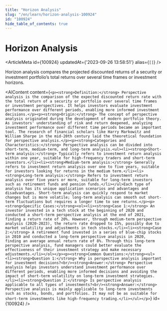 ```yaml
---
title: "Horizon Analysis"
slug: "/en/learn/horizon-analysis-100924"
id: "100924"
hide_table_of_contents: true
---
```



# Horizon Analysis

<ArticleMeta id={100924} updatedAt={'2023-09-26 13:58:51'} alias={`[]`} />
<div className='border-solid border-b border-t-0 my-4 border-[var(--ifm-color-gray-300)]' />

Horizon analysis compares the projected discounted returns of a security or investment portfolio’s total returns over several time frames or investment horizons.

<AIContent content={`<p><strong>Definition:</strong> Perspective analysis is the comparison of the expected discounted return rate with the total return of a security or portfolio over several time frames or investment perspectives. It helps investors evaluate investment performance over different periods, enabling more informed investment decisions.</p><p><strong>Origin:</strong> The concept of perspective analysis originated during the development of modern portfolio theory. As investors' understanding of risk and return deepened, analyzing investment performance over different time periods became an important tool. The research of financial scholars like Harry Markowitz and William Sharpe in the mid-20th century laid the theoretical foundation for perspective analysis.</p><p><strong>Categories and Characteristics:</strong> Perspective analysis can be divided into short-term, medium-term, and long-term analysis.<ul><li><strong>Short-term analysis:</strong> Typically refers to investment return analysis within one year, suitable for high-frequency traders and short-term investors.</li><li><strong>Medium-term analysis:</strong> Generally refers to investment return analysis over one to five years, suitable for investors looking for returns in the medium term.</li><li><strong>Long-term analysis:</strong> Refers to investment return analysis over five years or more, suitable for long-term investors such as retirement funds and pension funds.</li></ul>Each type of analysis has its unique application scenarios and advantages and disadvantages. Short-term analysis can quickly respond to market changes but is more volatile; long-term analysis can smooth out short-term fluctuations but requires a longer time to see returns.</p><p><strong>Specific Cases:</strong><ol><li><strong>Case 1:</strong> An investor invested in a tech stock at the beginning of 2020 and conducted a short-term perspective analysis at the end of 2021, finding a return rate of 20%. However, through medium-term perspective analysis (2020-2023), the return rate dropped to 15%, possibly due to market volatility and adjustments in tech stocks.</li><li><strong>Case 2:</strong> A retirement fund invested in a series of blue-chip stocks in 2010 and conducted a long-term perspective analysis in 2020, finding an average annual return rate of 8%. Through this long-term perspective analysis, fund managers could better evaluate the effectiveness of their investment strategy and make necessary adjustments.</li></ol></p><p><strong>Common Questions:</strong><ul><li><strong>Question 1:</strong> Why is perspective analysis important for investment decisions?<br/><strong>Answer:</strong> Perspective analysis helps investors understand investment performance over different periods, enabling more informed decisions and avoiding the impact of short-term volatility on long-term investment strategies.</li><li><strong>Question 2:</strong> Is perspective analysis applicable to all types of investments?<br/><strong>Answer:</strong> Perspective analysis is mainly applicable to long-term investments such as stocks, bonds, and portfolios. It may not be as suitable for short-term investments like high-frequency trading.</li></ul></p>`} id={100924} />
